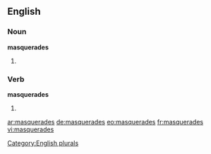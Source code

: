 ==English==

===Noun===
'''masquerades'''

# {{plural of|masquerade}}

===Verb===
'''masquerades'''

# {{en-third-person singular of|masquerade}}

[[Category:English plurals]]

[[ar:masquerades]]
[[de:masquerades]]
[[eo:masquerades]]
[[fr:masquerades]]
[[vi:masquerades]]